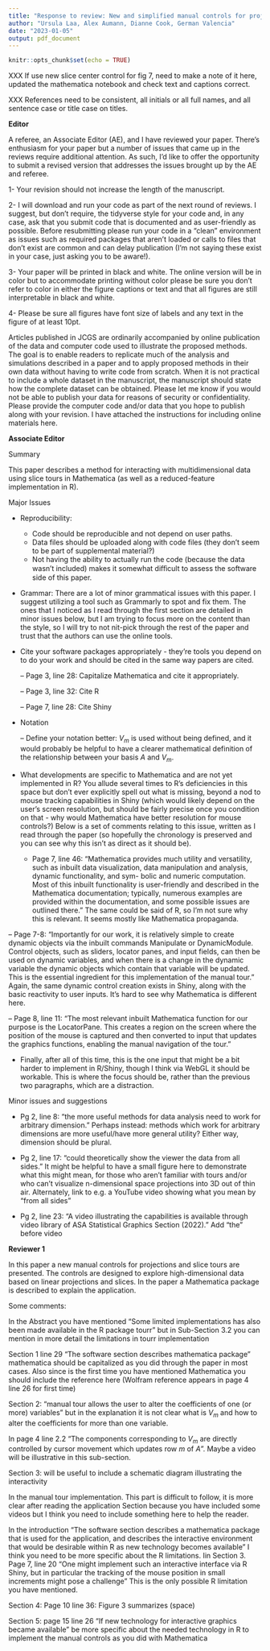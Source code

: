 ```yaml
---
title: "Response to review: New and simplified manual controls for projection and slice tours, with application to exploring classification boundaries in high dimensions"
author: "Ursula Laa, Alex Aumann, Dianne Cook, German Valencia"
date: "2023-01-05"
output: pdf_document
---
```


```r
knitr::opts_chunk$set(echo = TRUE)
```

 XXX If use new slice center control for fig 7, need to make a note of it here, updated the mathematica notebook and check text and captions correct.

 XXX References need to be consistent, all initials or all full names, and all sentence case or title case on titles.
 
**Editor**

A referee, an Associate Editor (AE), and I have reviewed your paper. There's enthusiasm for your paper but a number of issues that came up in the reviews require additional attention.  As such, I'd like to offer the opportunity to submit a revised version that addresses the issues brought up by the AE and referee.

\textcolor{blue}{Thank you for the careful review of our paper. We have done our best to make changes to address each comment, as detailed in blue below.} 


1- Your revision should not increase the length of the manuscript.

2- I will download and run your code as part of the next round of reviews.  I suggest, but don't require, the tidyverse style for your code and, in any case, ask that you submit code that is documented and as user-friendly as possible.  Before resubmitting please run your code in a "clean" environment as issues such as required packages that aren't loaded or calls to files that don't exist are common and can delay publication (I'm not saying these exist in your case, just asking you to be aware!).

3- Your paper will be printed in black and white.  The online version will be in color but to accommodate printing without color please be sure you don't refer to color in either the figure captions or text and that all figures are still interpretable in black and white.

\textcolor{blue}{Colour in figures has been changed to work in black and white as well as colour. Captions have been adjusted accordingly.}

4- Please be sure all figures have font size of labels and any text in the figure of at least 10pt.

\textcolor{blue}{Done}

Articles published in JCGS are ordinarily accompanied by online publication of the data and computer code used to illustrate the proposed methods. The goal is to enable readers to replicate much of the analysis and simulations described in a paper and to apply proposed methods in their own data without having to write code from scratch.  When it is not practical to include a whole dataset in the manuscript, the manuscript should state how the complete dataset can be obtained. Please let me know if you would not be able to publish your data for reasons of security or confidentiality. Please provide the computer code and/or data that you hope to publish along with your revision. I have attached the instructions for including online materials here.

**Associate Editor**

Summary

This paper describes a method for interacting with multidimensional data using slice tours in Mathematica (as well as a reduced-feature implementation in R).

Major Issues

- Reproducibility:
    - Code should be reproducible and not depend on user paths.
    - Data files should be uploaded along with code files (they don't seem to be part of supplemental material?)
    - Not having the ability to actually run the code (because the data wasn't included) makes it somewhat diﬀicult to assess the software side of this paper.
- Grammar: There are a lot of minor grammatical issues with this paper. I suggest utilizing a tool such as Grammarly to spot and fix them. The ones that I noticed as I read through the first section are detailed in minor issues below, but I am trying to focus more on the content than the style, so I will try to not nit-pick through the rest of the paper and trust that the authors can use the online tools.
- Cite your software packages appropriately - they're tools you depend on to do your work and should be cited in the same way papers are cited.

    – Page 3, line 28: Capitalize Mathematica and cite it appropriately. 
    
    – Page 3, line 32: Cite R 
    
    – Page 7, line 28: Cite Shiny
    
\textcolor{blue}{Done - the citations were there, but not placed at the first mention.}  

- Notation

    – Define your notation better: $V_m$ is used without being defined, and it would probably be helpful to have a clearer mathematical definition of the relationship between your basis $A$ and $V_m$.

\textcolor{blue}{Done}  

- What developments are specific to Mathematica and are not yet implemented in R? You allude several times to R's deficiencies in this space but don't ever explicitly spell out what is missing, beyond a nod to mouse tracking capabilities in Shiny (which would likely depend on the user's screen resolution, but should be fairly precise once you condition on that - why would Mathematica have better resolution for mouse controls?)
Below is a set of comments relating to this issue, written as I read through the paper (so hopefully the chronology is preserved and you can see why this isn’t as direct as it
should be).

  - Page 7, line 46: "Mathematica provides much utility and versatility, such as inbuilt data visualization, data manipulation and analysis, dynamic functionality, and sym- bolic and numeric computation. Most of this inbuilt functionality is user-friendly and described in the Mathematica documentation; typically, numerous examples are provided within the documentation, and some possible issues are outlined there." The same could be said of R, so I'm not sure why this is relevant. It seems mostly like Mathematica propaganda.
    
\textcolor{blue}{Modified accordingly.}

  – Page 7-8: "Importantly for our work, it is relatively simple to create dynamic objects via the inbuilt commands Manipulate or DynamicModule. Control objects, such as sliders, locator panes, and input fields, can then be used on dynamic variables, and when there is a change in the dynamic variable the dynamic objects which contain that variable will be updated. This is the essential ingredient for this implementation of the manual tour." Again, the same dynamic control creation exists in Shiny, along with the basic reactivity to user inputs. It's hard to see why Mathematica is different here.

\textcolor{blue}{This is better explained.}

  – Page 8, line 11: "The most relevant inbuilt Mathematica function for our purpose is the LocatorPane. This creates a region on the screen where the position of the mouse is captured and then converted to input that updates the graphics functions, enabling the manual navigation of the tour."
    
  - Finally, after all of this time, this is the one input that might be a bit harder to implement in R/Shiny, though I think via WebGL it should be workable. This is where the focus should be, rather than the previous two paragraphs, which are a distraction.

\textcolor{blue}{The first two paragraphs have been removed and the third restructured to explain why this is difficult in R/Shiny/rgl.}  

Minor issues and suggestions

- Pg 2, line 8: "the more useful methods for data analysis need to work for arbitrary dimension."
Perhaps instead: methods which work for arbitrary dimensions are more useful/have more general utility? Either way, dimension should be plural.

\textcolor{blue}{Done}

- Pg 2, line 17: "could theoretically show the viewer the data from all sides."
It might be helpful to have a small figure here to demonstrate what this might mean, for those who aren't familiar with tours and/or who can't visualize n-dimensional space projections into 3D out of thin air. Alternately, link to e.g. a YouTube video showing what you mean by "from all sides"

\textcolor{blue}{Links added}

- Pg 2, line 23: "A video illustrating the capabilities is available through video library of ASA Statistical Graphics Section (2022)."
Add "the" before video

\textcolor{blue}{Done}

**Reviewer 1**

In this paper a new manual controls for projections and slice tours are presented. The controls are designed to explore high-dimensional data based on linear projections and slices.  In the paper a Mathematica package is described to explain the application.

Some comments:

In the Abstract you have mentioned "Some limited implementations has also been made available in the R package tourr" but in Sub-Section 3.2 you can mention in more detail the limitations in tourr implementation

Section 1 line 29 "The software section describes mathematica package"  mathematica should be capitalized as you did  through the paper in most cases.  Also since is the first time you have mentioned Mathematica you should include the reference here (Wolfram reference appears in page 4 line 26 for first time) 

\textcolor{blue}{Done}

Section 2: "manual tour allows the user to alter the coefficients of one (or more) variables" but in the explanation it is not clear what is  $V_m$  and how to alter the coefficients for more than one variable.

\textcolor{blue}{Definition of $V_m$ added and Figure 1 has been annotated to make the algorithm easier to understand. Controlling more than one variable is possible with the R implementation and this has been noted in the text.}

In page 4 line 2.2 "The components corresponding to $V_m$ are directly controlled by cursor movement which updates row $m$ of $A$". Maybe a video will be illustrative in this sub-section.

\textcolor{blue}{Interpreting this to be Section 2.2, not line 2.2. Annotation has been added to existing figure.}

Section 3: will be useful to include a schematic diagram illustrating the interactivity 

\textcolor{blue}{We're not sure what this refers to. The additional details and explanations of the algorithm are provided in the appendix. Additional refinement, and figure annotations, were made in the previous sections.}

In the manual tour implementation.
This part is difficult to follow, it is more clear after reading the application Section because you have included some videos but I think you need to include something here to help the reader.

\textcolor{blue}{Additional explanation, clearer notation, and annotation of the plot has been done to help here.}

In the introduction "The software section describes a mathematica package that is used for the application, and describes the interactive environment that would be desirable within R as new technology becomes available"
I think you need to be more specific about the R limitations.
Iin Section 3. Page 7, line 20 "One might implement such an interactive interface via R Shiny, but in particular the tracking of the mouse position in small increments might pose a challenge" This  is the only possible R limitation you have mentioned.

\textcolor{blue}{Additional text has been added to explain why this is difficult in R/Shiny/rgl.}  

Section 4: Page 10 line 36: Figure 3 summarizes (space)

\textcolor{blue}{Thanks}

Section 5: page 15 line 26 "If new technology for interactive graphics became available"  be more specific about the needed technology in R to implement the manual controls as you did with Mathematica

\textcolor{blue}{Done}
